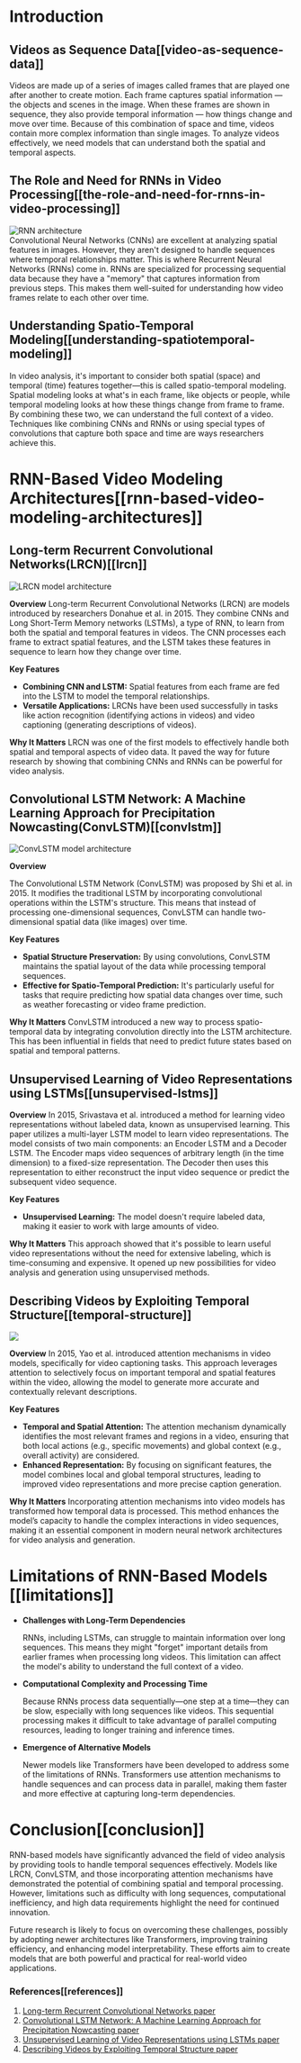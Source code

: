 # Introduction

## Videos as Sequence Data[[video-as-sequence-data]]

Videos are made up of a series of images called frames that are played one after another to create motion. Each frame captures spatial information — the objects and scenes in the image. When these frames are shown in sequence, they also provide temporal information — how things change and move over time. 
Because of this combination of space and time, videos contain more complex information than single images. To analyze videos effectively, we need models that can understand both the spatial and temporal aspects.

## The Role and Need for RNNs in Video Processing[[the-role-and-need-for-rnns-in-video-processing]]
<div class="flex justify-center">
    <img src="https://huggingface.co/datasets/hf-vision/course-assets/resolve/main/rnn_video_models/rnn.png" alt="RNN architecture">
</div>
Convolutional Neural Networks (CNNs) are excellent at analyzing spatial features in images. 
However, they aren't designed to handle sequences where temporal relationships matter. This is where Recurrent Neural Networks (RNNs) come in. 
RNNs are specialized for processing sequential data because they have a "memory" that captures information from previous steps. This makes them well-suited for understanding how video frames relate to each other over time.

## Understanding Spatio-Temporal Modeling[[understanding-spatiotemporal-modeling]]

In video analysis, it's important to consider both spatial (space) and temporal (time) features together—this is called spatio-temporal modeling. Spatial modeling looks at what's in each frame, like objects or people, while temporal modeling looks at how these things change from frame to frame. 
By combining these two, we can understand the full context of a video. Techniques like combining CNNs and RNNs or using special types of convolutions that capture both space and time are ways researchers achieve this.

# RNN-Based Video Modeling Architectures[[rnn-based-video-modeling-architectures]]

## Long-term Recurrent Convolutional Networks(LRCN)[[lrcn]]

<div class="flex justify-center">
    <img src="https://huggingface.co/datasets/hf-vision/course-assets/resolve/main/rnn_video_models/lrcn.png" alt="LRCN model architecture">
</div>

**Overview**
Long-term Recurrent Convolutional Networks (LRCN) are models introduced by researchers Donahue et al. in 2015. 
They combine CNNs and Long Short-Term Memory networks (LSTMs), a type of RNN, to learn from both the spatial and temporal features in videos. 
The CNN processes each frame to extract spatial features, and the LSTM takes these features in sequence to learn how they change over time.

**Key Features**
- **Combining CNN and LSTM:** Spatial features from each frame are fed into the LSTM to model the temporal relationships.
- **Versatile Applications:** LRCNs have been used successfully in tasks like action recognition (identifying actions in videos) and video captioning (generating descriptions of videos).

**Why It Matters**
LRCN was one of the first models to effectively handle both spatial and temporal aspects of video data. It paved the way for future research by showing that combining CNNs and RNNs can be powerful for video analysis.

## Convolutional LSTM Network: A Machine Learning Approach for Precipitation Nowcasting(ConvLSTM)[[convlstm]]

<div class="flex justify-center">
    <img src="https://huggingface.co/datasets/hf-vision/course-assets/resolve/main/rnn_video_models/convlstm.png" alt="ConvLSTM model architecture">
</div>

**Overview**

The Convolutional LSTM Network (ConvLSTM) was proposed by Shi et al. in 2015. It modifies the traditional LSTM by incorporating convolutional operations within the LSTM's structure. This means that instead of processing one-dimensional sequences, ConvLSTM can handle two-dimensional spatial data (like images) over time.

**Key Features**
- **Spatial Structure Preservation:** By using convolutions, ConvLSTM maintains the spatial layout of the data while processing temporal sequences.
- **Effective for Spatio-Temporal Prediction:** It's particularly useful for tasks that require predicting how spatial data changes over time, such as weather forecasting or video frame prediction.

**Why It Matters**
ConvLSTM introduced a new way to process spatio-temporal data by integrating convolution directly into the LSTM architecture. This has been influential in fields that need to predict future states based on spatial and temporal patterns.

## Unsupervised Learning of Video Representations using LSTMs[[unsupervised-lstms]]

**Overview**
In 2015, Srivastava et al. introduced a method for learning video representations without labeled data, known as unsupervised learning. This paper utilizes a multi-layer LSTM model to learn video representations. The model consists of two main components: an Encoder LSTM and a Decoder LSTM. The Encoder maps video sequences of arbitrary length (in the time dimension) to a fixed-size representation. The Decoder then uses this representation to either reconstruct the input video sequence or predict the subsequent video sequence.

**Key Features**
- **Unsupervised Learning:** The model doesn't require labeled data, making it easier to work with large amounts of video.

**Why It Matters**
This approach showed that it's possible to learn useful video representations without the need for extensive labeling, which is time-consuming and expensive. It opened up new possibilities for video analysis and generation using unsupervised methods.

## Describing Videos by Exploiting Temporal Structure[[temporal-structure]]

<div class="flex justify-center">
    <img src="https://huggingface.co/datasets/hf-vision/course-assets/resolve/main/rnn_video_models/attention_model.png">
</div>

**Overview**
In 2015, Yao et al. introduced attention mechanisms in video models, specifically for video captioning tasks. This approach leverages attention to selectively focus on important temporal and spatial features within the video, allowing the model to generate more accurate and contextually relevant descriptions.

**Key Features**
- **Temporal and Spatial Attention:** The attention mechanism dynamically identifies the most relevant frames and regions in a video, ensuring that both local actions (e.g., specific movements) and global context (e.g., overall activity) are considered.
- **Enhanced Representation:** By focusing on significant features, the model combines local and global temporal structures, leading to improved video representations and more precise caption generation.

**Why It Matters**
Incorporating attention mechanisms into video models has transformed how temporal data is processed. This method enhances the model’s capacity to handle the complex interactions in video sequences, making it an essential component in modern neural network architectures for video analysis and generation.


# Limitations of RNN-Based Models [[limitations]]
- **Challenges with Long-Term Dependencies**
    
    RNNs, including LSTMs, can struggle to maintain information over long sequences. This means they might "forget" important details from earlier frames when processing long videos. This limitation can affect the model's ability to understand the full context of a video.

- **Computational Complexity and Processing Time**
    
    Because RNNs process data sequentially—one step at a time—they can be slow, especially with long sequences like videos. This sequential processing makes it difficult to take advantage of parallel computing resources, leading to longer training and inference times.

- **Emergence of Alternative Models**
    
    Newer models like Transformers have been developed to address some of the limitations of RNNs. Transformers use attention mechanisms to handle sequences and can process data in parallel, making them faster and more effective at capturing long-term dependencies.

# Conclusion[[conclusion]]

RNN-based models have significantly advanced the field of video analysis by providing tools to handle temporal sequences effectively. Models like LRCN, ConvLSTM, and those incorporating attention mechanisms have demonstrated the potential of combining spatial and temporal processing. However, limitations such as difficulty with long sequences, computational inefficiency, and high data requirements highlight the need for continued innovation.

Future research is likely to focus on overcoming these challenges, possibly by adopting newer architectures like Transformers, improving training efficiency, and enhancing model interpretability. These efforts aim to create models that are both powerful and practical for real-world video applications.

### References[[references]]
1. [Long-term Recurrent Convolutional Networks paper](https://arxiv.org/pdf/1411.4389)
2. [Convolutional LSTM Network: A Machine Learning Approach for Precipitation Nowcasting paper](https://proceedings.neurips.cc/paper_files/paper/2015/file/07563a3fe3bbe7e3ba84431ad9d055af-Paper.pdf)
3. [Unsupervised Learning of Video Representations using LSTMs paper](https://arxiv.org/pdf/1502.04681)
4. [Describing Videos by Exploiting Temporal Structure paper](https://arxiv.org/pdf/1502.08029)